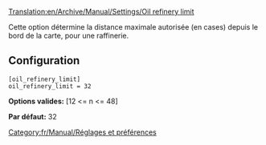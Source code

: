 [[Translation:en/Archive/Manual/Settings/Oil refinery limit]]


Cette option détermine la distance maximale autorisée (en cases) depuis le bord de la carte, pour une raffinerie.

== Configuration ==

<pre>
[oil_refinery_limit]
oil_refinery_limit = 32
</pre>

'''Options valides:''' [12 <= n <= 48]

'''Par défaut:''' 32

[[Category:fr/Manual/Réglages et préférences]]